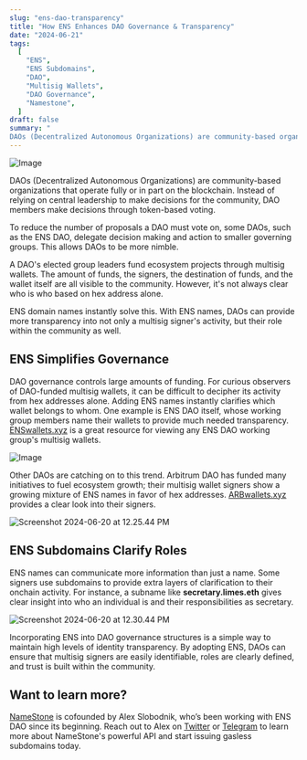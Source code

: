 ```yaml
---
slug: "ens-dao-transparency"
title: "How ENS Enhances DAO Governance & Transparency"
date: "2024-06-21"
tags:
  [
    "ENS",
    "ENS Subdomains",
    "DAO",
    "Multisig Wallets",
    "DAO Governance",
    "Namestone",
  ]
draft: false
summary: "
DAOs (Decentralized Autonomous Organizations) are community-based organizations that operate fully or in part on the blockchain."
---
```


![Image](https://imagedelivery.net/UJ5oN2ajUBrk2SVxlns2Aw/90eb84fc-9924-4452-76cb-83fed3b69f00/public)

DAOs (Decentralized Autonomous Organizations) are community-based organizations that operate fully or in part on the blockchain. Instead of relying on central leadership to make decisions for the community, DAO members make decisions through token-based voting.

To reduce the number of proposals a DAO must vote on, some DAOs, such as the ENS DAO, delegate decision making and action to smaller governing groups. This allows DAOs to be more nimble.

A DAO's elected group leaders fund ecosystem projects through multisig wallets. The amount of funds, the signers, the destination of funds, and the wallet itself are all visible to the community. However, it's not always clear who is who based on hex address alone.

ENS domain names instantly solve this. With ENS names, DAOs can provide more transparency into not only a multisig signer's activity, but their role within the community as well.

## ENS Simplifies Governance

DAO governance controls large amounts of funding. For curious observers of DAO-funded multisig wallets, it can be difficult to decipher its activity from hex addresses alone. Adding ENS names instantly clarifies which wallet belongs to whom. One example is ENS DAO itself, whose working group members name their wallets to provide much needed transparency. [ENSwallets.xyz](http://ENSwallets.xyz) is a great resource for viewing any ENS DAO working group's multisig wallets.

![Image](https://pbs.twimg.com/media/GGaOz1VasAAv0ul?format=png&name=medium)

Other DAOs are catching on to this trend. Arbitrum DAO has funded many initiatives to fuel ecosystem growth; their multisig wallet signers show a growing mixture of ENS names in favor of hex addresses. [ARBwallets.xyz](http://ARBwallets.xyz) provides a clear look into their signers.

![Screenshot 2024-06-20 at 12.25.44 PM](https://hackmd.io/_uploads/Hy_SzWf8C.png)

## ENS Subdomains Clarify Roles

ENS names can communicate more information than just a name. Some signers use subdomains to provide extra layers of clarification to their onchain activity. For instance, a subname like **secretary.limes.eth** gives clear insight into who an individual is and their responsibilities as secretary.

![Screenshot 2024-06-20 at 12.30.44 PM](https://hackmd.io/_uploads/rywq7bf8A.png)

Incorporating ENS into DAO governance structures is a simple way to maintain high levels of identity transparency. By adopting ENS, DAOs can ensure that multisig signers are easily identifiable, roles are clearly defined, and trust is built within the community.

## Want to learn more?

[NameStone](https://namestone.xyz/) is cofounded by Alex Slobodnik, who’s been working with ENS DAO since its beginning. Reach out to Alex on [Twitter](https://twitter.com/AlexSlobodnik) or [Telegram](https://t.me/superslobo) to learn more about NameStone's powerful API and start issuing gasless subdomains today.
